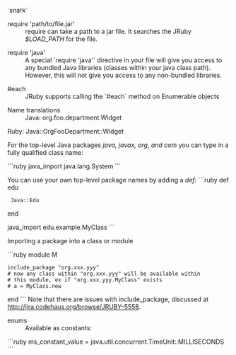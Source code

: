 `snark`

; require 'path/to/file.jar'
:require can take a path to a jar file.  It searches the JRuby ''$LOAD_PATH'' for the file.

; require 'java'
: A special `require 'java'` directive in your file will give you access to any bundled Java libraries (classes within your java class path).  However, this will not give you access to any non-bundled libraries.

; #each
: JRuby supports calling the `#each` method on Enumerable objects

; Name translations
:Java: org.foo.department.Widget
Ruby: Java::OrgFooDepartment::Widget

For the top-level Java packages ''java, javax, org, and com'' you can type in a fully qualified class name:

```ruby
java_import java.lang.System
```

You can use your own top-level package names by adding a ''def'':
```ruby
def edu
  Java::Edu
end

java_import edu.example.MyClass
```

; Importing a package into a class or module
: 
```ruby
module M
 include_package "org.xxx.yyy"
 # now any class within "org.xxx.yyy" will be available within
 # this module, ex if "org.xxx.yyy.MyClass" exists
 # a = MyClass.new
end
```
Note that there are issues with include_package, discussed at [[http://jira.codehaus.org/browse/JRUBY-5558]].

; enums
: Available as constants: 
```ruby
ms_constant_value = java.util.concurrent.TimeUnit::MILLISECONDS
```